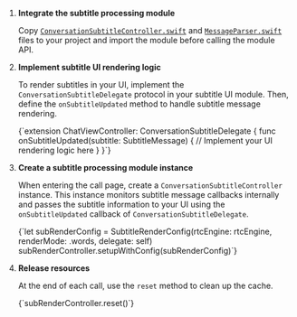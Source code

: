 
1. **Integrate the subtitle processing module**

    Copy [`ConversationSubtitleController.swift`](https://github.com/AgoraIO-Community/Conversational-AI-Demo/blob/main/iOS/Scenes/ConvoAI/ConvoAI/Classes/Utils/ConversationSubtitleController.swift) and [`MessageParser.swift`](https://github.com/AgoraIO-Community/Conversational-AI-Demo/blob/main/iOS/Scenes/ConvoAI/ConvoAI/Classes/Utils/MessageParser.swift) files to your project and import the module before calling the module API.

1. **Implement subtitle UI rendering logic**

    To render subtitles in your UI, implement the `ConversationSubtitleDelegate` protocol in your subtitle UI module. Then, define the `onSubtitleUpdated` method to handle subtitle message rendering.

    <CodeBlock language="swift" showLineNumbers>
    {`extension ChatViewController: ConversationSubtitleDelegate {
       func onSubtitleUpdated(subtitle: SubtitleMessage) {
           // Implement your UI rendering logic here
       }
   }`}
    </CodeBlock>

1. **Create a subtitle processing module instance**

    When entering the call page, create a `ConversationSubtitleController` instance. This instance monitors subtitle message callbacks internally and passes the subtitle information to your UI using the `onSubtitleUpdated` callback of `ConversationSubtitleDelegate`.

    <CodeBlock language="swift" showLineNumbers>
    {`let subRenderConfig = SubtitleRenderConfig(rtcEngine: rtcEngine, renderMode: .words, delegate: self)
   subRenderController.setupWithConfig(subRenderConfig)`}
    </CodeBlock>

1. **Release resources**

    At the end of each call, use the `reset` method to clean up the cache.

    <CodeBlock language="swift" showLineNumbers>
    {`subRenderController.reset()`}
    </CodeBlock>
